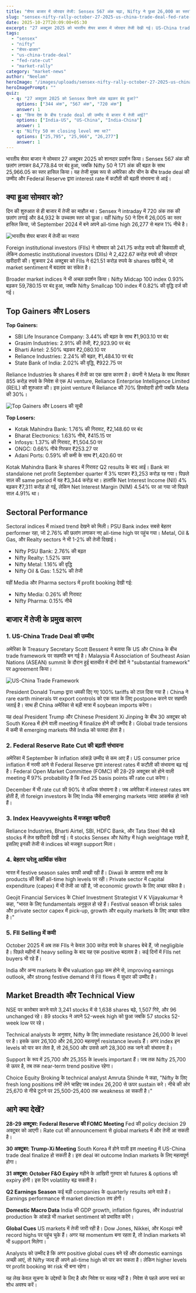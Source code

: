 ```yaml
---
title: "शेयर बाजार में जोरदार तेजी: Sensex 567 अंक चढ़ा, Nifty ने छुआ 26,000 का स्तर"
slug: "sensex-nifty-rally-october-27-2025-us-china-trade-deal-fed-rate-cut"
date: 2025-10-27T20:09:00+05:30
excerpt: "27 अक्टूबर 2025 को भारतीय शेयर बाजार में जोरदार तेजी देखी गई। US-China trade deal की उम्मीद और Fed rate cut की संभावना से Sensex 567 अंक और Nifty 171 अंक चढ़े। जानें क्या रहे प्रमुख कारण और कौन से stocks रहे top gainers।"
tags:
  - "sensex"
  - "nifty"
  - "शेयर-बाजार"
  - "us-china-trade-deal"
  - "fed-rate-cut"
  - "market-rally"
category: "market-news"
author: "Neelam"
heroImage: "/images/uploads/sensex-nifty-rally-october-27-2025-us-china-trade-deal-fed-rate-cut/hero-image.jpg"
heroImagePrompt: ""
quiz:
  - q: "27 अक्टूबर 2025 को Sensex कितने अंक बढ़कर बंद हुआ?"
    options: ["344 अंक", "567 अंक", "720 अंक"]
    answer: 1
  - q: "किस देश के बीच trade deal की उम्मीद से बाजार में तेजी आई?"
    options: ["India-US", "US-China", "India-China"]
    answer: 1
  - q: "Nifty 50 का closing level क्या था?"
    options: ["25,795", "25,966", "26,277"]
    answer: 1
---
```


भारतीय शेयर बाजार ने सोमवार 27 अक्टूबर 2025 को शानदार प्रदर्शन किया। Sensex 567 अंक की छलांग लगाकर 84,778.84 पर बंद हुआ, जबकि Nifty 50 ने 171 अंक की बढ़त के साथ 25,966.05 का स्तर हासिल किया। यह तेजी मुख्य रूप से अमेरिका और चीन के बीच trade deal की उम्मीद और Federal Reserve द्वारा interest rate में कटौती की बढ़ती संभावना से आई।

## क्या हुआ सोमवार को?

दिन की शुरुआत से ही बाजार में तेजी का माहौल था। Sensex ने intraday में 720 अंक तक की छलांग लगाई और 84,932 के उच्चतम स्तर को छुआ। वहीं Nifty 50 ने दिन में 26,005 का स्तर हासिल किया, जो September 2024 में बने अपने all-time high 26,277 से महज 1% नीचे है।

![भारतीय शेयर बाजार में तेजी का नजारा](/images/uploads/sensex-nifty-rally-october-27-2025-us-china-trade-deal-fed-rate-cut/market-rally-chart.png)

Foreign institutional investors (FIIs) ने सोमवार को 241.75 करोड़ रुपये की बिकवाली की, लेकिन domestic institutional investors (DIIs) ने 2,422.67 करोड़ रुपये की जोरदार खरीदारी की। शुक्रवार 24 अक्टूबर को FIIs ने 621.51 करोड़ रुपये के shares खरीदे थे, जो market sentiment में बदलाव का संकेत है।

Broader market indices ने भी अच्छा प्रदर्शन किया। Nifty Midcap 100 index 0.93% बढ़कर 59,780.15 पर बंद हुआ, जबकि Nifty Smallcap 100 index में 0.82% की वृद्धि दर्ज की गई।

## Top Gainers और Losers

**Top Gainers:**
- SBI Life Insurance Company: 3.44% की बढ़त के साथ ₹1,903.10 पर बंद
- Grasim Industries: 2.91% की तेजी, ₹2,923.90 पर बंद
- Bharti Airtel: 2.50% चढ़कर ₹2,080.10 पर
- Reliance Industries: 2.24% की बढ़त, ₹1,484.10 पर बंद
- State Bank of India: 2.02% की वृद्धि, ₹922.75 पर

Reliance Industries के shares में तेजी का एक खास कारण है। कंपनी ने Meta के साथ मिलकर 855 करोड़ रुपये के निवेश से एक AI venture, Reliance Enterprise Intelligence Limited (REIL) की शुरुआत की। इस joint venture में Reliance की 70% हिस्सेदारी होगी जबकि Meta की 30%।

![Top Gainers और Losers की सूची](/images/uploads/sensex-nifty-rally-october-27-2025-us-china-trade-deal-fed-rate-cut/gainers-losers.png)

**Top Losers:**
- Kotak Mahindra Bank: 1.76% की गिरावट, ₹2,148.60 पर बंद
- Bharat Electronics: 1.63% नीचे, ₹415.15 पर
- Infosys: 1.37% की गिरावट, ₹1,504.50 पर
- ONGC: 0.66% नीचे गिरकर ₹253.27 पर
- Adani Ports: 0.59% की कमी के साथ ₹1,420.60 पर

Kotak Mahindra Bank के shares में गिरावट Q2 results के बाद आई। Bank का standalone net profit September quarter में 3% घटकर ₹3,253 करोड़ रह गया। पिछले साल की same period में यह ₹3,344 करोड़ था। हालांकि Net Interest Income (NII) 4% बढ़कर ₹7,311 करोड़ हो गई, लेकिन Net Interest Margin (NIM) 4.54% पर आ गया जो पिछले साल 4.91% था।

## Sectoral Performance

Sectoral indices में mixed trend देखने को मिली। PSU Bank index सबसे बेहतर performer रहा, जो 2.76% की छलांग लगाकर नए all-time high पर पहुंच गया। Metal, Oil & Gas, और Realty sectors ने भी 1-2% की तेजी दिखाई।

- Nifty PSU Bank: 2.76% की बढ़त
- Nifty Realty: 1.52% ऊपर
- Nifty Metal: 1.16% की वृद्धि
- Nifty Oil & Gas: 1.52% की तेजी

वहीं Media और Pharma sectors में profit booking देखी गई:
- Nifty Media: 0.26% की गिरावट
- Nifty Pharma: 0.15% नीचे

## बाजार में तेजी के प्रमुख कारण

### 1. US-China Trade Deal की उम्मीद

अमेरिका के Treasury Secretary Scott Bessent ने बताया कि US और China के बीच trade framework पर सहमति बन गई है। Malaysia में Association of Southeast Asian Nations (ASEAN) summit के दौरान हुई बातचीत में दोनों देशों ने "substantial framework" पर agreement किया।

![US-China Trade Framework](/images/uploads/sensex-nifty-rally-october-27-2025-us-china-trade-deal-fed-rate-cut/us-china-deal.png)

President Donald Trump द्वारा धमकी दिए गए 100% tariffs को टाल दिया गया है। China ने rare earth minerals पर export controls को एक साल के लिए postpone करने पर सहमति जताई है। साथ ही China अमेरिका से बड़ी मात्रा में soybean imports करेगा।

यह deal President Trump और Chinese President Xi Jinping के बीच 30 अक्टूबर को South Korea में होने वाली meeting में finalize होने की उम्मीद है। Global trade tensions में कमी से emerging markets जैसे India को फायदा होता है।

### 2. Federal Reserve Rate Cut की बढ़ती संभावना

अमेरिका में September के inflation आंकड़े उम्मीद से कम आए हैं। US consumer price inflation में नरमी आने से Federal Reserve द्वारा interest rates में कटौती की संभावना बढ़ गई है। Federal Open Market Committee (FOMC) की 28-29 अक्टूबर को होने वाली meeting में 97% probability है कि Fed 25 basis points की rate cut करेगा।

December में भी rate cut की 90% से अधिक संभावना है। जब अमेरिका में interest rates कम होती हैं, तो foreign investors के लिए India जैसे emerging markets ज्यादा आकर्षक हो जाते हैं।

### 3. Index Heavyweights में मजबूत खरीदारी

Reliance Industries, Bharti Airtel, SBI, HDFC Bank, और Tata Steel जैसे बड़े stocks में तेज खरीदारी देखी गई। ये stocks Sensex और Nifty में high weightage रखते हैं, इसलिए इनकी तेजी से indices को मजबूत support मिला।

### 4. बेहतर घरेलू आर्थिक संकेत

भारत में festive season sales काफी अच्छी रही हैं। Diwali के आसपास सभी तरह के products की बिक्री all-time high levels पर रही। Private sector में capital expenditure (capex) में भी तेजी आ रही है, जो economic growth के लिए अच्छा संकेत है।

Geojit Financial Services के Chief Investment Strategist V K Vijayakumar ने कहा, "भारत के लिए fundamentals अनुकूल हो रहे हैं। Festival season की brisk sales और private sector capex में pick-up, growth और equity markets के लिए अच्छा संकेत है।"

### 5. FII Selling में कमी

October 2025 में अब तक FIIs ने केवल 300 करोड़ रुपये के shares बेचे हैं, जो negligible है। पिछले महीनों में heavy selling के बाद यह एक positive बदलाव है। कई दिनों में FIIs net buyers भी रहे हैं।

India और अन्य markets के बीच valuation gap कम होने से, improving earnings outlook, और strong festive demand से FII flows में सुधार की उम्मीद है।

## Market Breadth और Technical View

NSE पर कारोबार करने वाले 3,241 stocks में से 1,638 shares बढ़े, 1,507 गिरे, और 96 unchanged रहे। 89 stocks ने अपने 52-week high को छुआ जबकि 57 stocks 52-week low पर रहे।

Technical analysts के अनुसार, Nifty के लिए immediate resistance 26,000 के level पर है। इसके ऊपर 26,100 और 26,200 महत्वपूर्ण resistance levels हैं। अगर index इन levels को पार कर लेता है, तो 26,500 और उससे आगे 28,300 तक जाने की संभावना है।

Support के रूप में 25,700 और 25,355 के levels important हैं। जब तक Nifty 25,700 से ऊपर है, तब तक near-term trend positive रहेगा।

Choice Equity Broking के technical analyst Amruta Shinde ने कहा, "Nifty के लिए fresh long positions तभी लेने चाहिए जब index 26,200 से ऊपर sustain करे। नीचे की ओर 25,670 से नीचे टूटने पर 25,500-25,400 तक weakness आ सकती है।"

## आगे क्या देखें?

**28-29 अक्टूबर: Federal Reserve की FOMC Meeting**
Fed की policy decision 29 अक्टूबर को आएगी। Rate cut की announcement से global markets में और तेजी आ सकती है।

**30 अक्टूबर: Trump-Xi Meeting**
South Korea में होने वाली इस meeting में US-China trade deal finalize हो सकती है। इस deal का outcome Indian markets के लिए महत्वपूर्ण होगा।

**31 अक्टूबर: October F&O Expiry**
महीने के आखिरी गुरुवार को futures & options की expiry होगी। इस दिन volatility बढ़ सकती है।

**Q2 Earnings Season**
कई बड़ी companies के quarterly results आने वाले हैं। Earnings performance से market direction तय होगी।

**Domestic Macro Data**
India की GDP growth, inflation figures, और industrial production के आंकड़े भी market sentiment को प्रभावित करेंगे।

**Global Cues**
US markets में तेजी जारी रही है। Dow Jones, Nikkei, और Kospi सभी record highs पर पहुंच चुके हैं। अगर यह momentum बना रहता है, तो Indian markets को भी support मिलेगा।

Analysts को उम्मीद है कि अगर positive global cues बने रहें और domestic earnings अच्छी आएं, तो Nifty जल्द ही अपने all-time high को पार कर सकता है। लेकिन higher levels पर profit booking का risk भी बना रहेगा।

यह लेख केवल सूचना के उद्देश्यों के लिए है और निवेश पर सलाह नहीं है। निवेश से पहले अपना स्वयं का शोध अवश्य करें।
